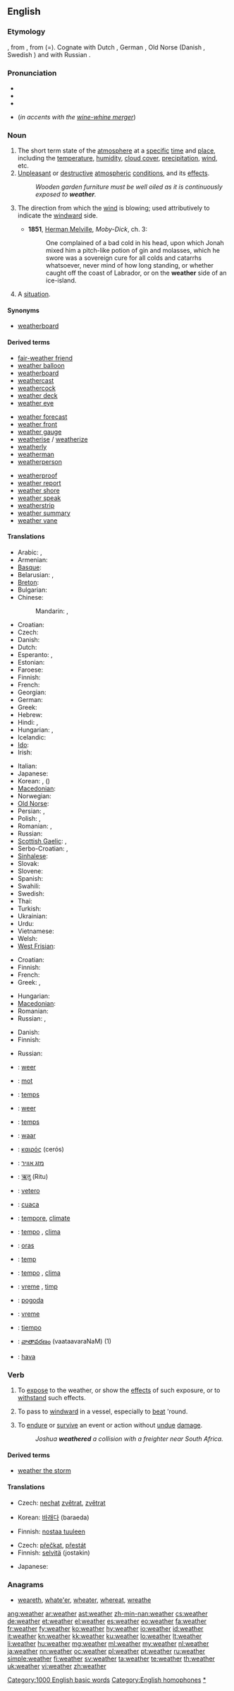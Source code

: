 ==English==
{{wikipedia}}

===Etymology===
{{etyl|ang}} {{term|weder|lang=ang}}, from {{proto|Germanic|wedran}}, from {{proto|Indo-European|wedʰrom}} (={{proto|Indo-European|we-dʰrom|title=}}). Cognate with Dutch {{term|weer|lang=nl}}, German {{term|Wetter|lang=de}}, Old Norse {{term|veðr|lang=non}} (Danish {{term|vejr|lang=da}}, Swedish {{term|väder|lang=sv}}) and with Russian {{term|вёдро||fair weather|tr=vëdro|lang=ru}}.

===Pronunciation===
* {{IPA|/ˈwɛðɚ/}}
* {{audio|en-us-weather.ogg|Audio (US)}}
* {{rhymes|ɛðə(r)}}
* {{homophones|wether|whether}} (''in accents with the [[wine-whine merger]]'')

===Noun===
{{en-noun|s|-}}

# The short term state of the [[atmosphere]] at a [[specific]] [[time]] and [[place]], including the [[temperature]], [[humidity]], [[cloud cover]], [[precipitation]], [[wind]], etc.
# [[unpleasant|Unpleasant]] or [[destructive]] [[atmospheric]] [[condition]]s, and its [[effect]]s.
#: ''Wooden garden furniture must be well oiled as it is continuously exposed to '''weather'''.''
# {{nautical}} The direction from which the [[wind]] is blowing; used attributively to indicate the [[windward]] side.
#* '''1851''', [[w:Herman Melville|Herman Melville]], ''Moby-Dick'', ch. 3:
#*: One complained of a bad cold in his head, upon which Jonah mixed him a pitch-like potion of gin and molasses, which he swore was a sovereign cure for all colds and catarrhs whatsoever, never mind of how long standing, or whether caught off the coast of Labrador, or on the '''weather''' side of an ice-island.
# {{countable|figuratively}} A [[situation]].

====Synonyms====
* {{sense|windward side}} [[weatherboard]]

====Derived terms====
{{rel-top3|Terms derived from ''weather'' (noun)}}
* [[fair-weather friend]]
* [[weather balloon]]
* [[weatherboard]]
* [[weathercast]]
* [[weathercock]]
* [[weather deck]]
* [[weather eye]]
{{rel-mid3}}
* [[weather forecast]]
* [[weather front]]
* [[weather gauge]]
* [[weatherise]] / [[weatherize]]
* [[weatherly]]
* [[weatherman]]
* [[weatherperson]]
{{rel-mid3}}
* [[weatherproof]]
* [[weather report]]
* [[weather shore]]
* [[weather speak]]
* [[weatherstrip]]
* [[weather summary]]
* [[weather vane]]
{{rel-bottom}}

====Translations====
{{trans-top|state of the atmosphere}}
* Arabic: {{t|ar|طقس|m|tr=Taqs}},  {{t-|ar|جو|m|tr=jaww}}
* Armenian: {{t-|hy|եղանակ|tr=eġanak}}
* [[Basque]]: {{t|eu|eguraldi}}
* Belarusian: {{t|be|надвор'е|n|tr=nadvór'je|xs=Belarusian}},  {{t-|be|пагода|f|tr=pahóda|xs=Belarusian}}
* [[Breton]]: {{t+|br|amzer|xs=Breton}}
* Bulgarian: {{t+|bg|време|n|tr=vréme}}
* Chinese:
*: Mandarin: {{t-|cmn|天氣|sc=Hani}}, {{t-|cmn|天气|tr=tiānqì|sc=Hani}}
* Croatian: {{t+|hr|vrijeme|n|alt=vrijéme}}
* Czech: {{t+|cs|počasí|n}}
* Danish: {{t-|da|vejr|n}}
* Dutch: {{t+|nl|weer|n}}
* Esperanto: {{t-|eo|vetero|xs=Esperanto}}, {{qualifier|used attributively}} {{t|eo|vetera}}
* Estonian: {{t+|et|ilm}}
* Faroese: {{t|fo|veður|n}}
* Finnish: {{t+|fi|sää}}
* French: {{t+|fr|temps|m}}
* Georgian: {{t|ka|ამინდი|tr=amindi|sc=Geor|xs=Georgian}}
* German: {{t+|de|Wetter|n}}
* Greek: {{t+|el|καιρός|m|tr=kairós}}
* Hebrew: {{t+|he|מזג אויר|alt=מֶזֶג אֲוִיר}}
* Hindi: {{t-|hi|मौसम|m|tr=mausam|xs=Hindi}},  {{t-|hi|ऋतु|m|f|tr=ŕitu|xs=Hindi}}
* Hungarian: {{t+|hu|időjárás}},  {{t+|hu|idő}}
* Icelandic: {{t+|is|veður|n}}
* [[Ido]]: {{t+|io|vetero|xs=Ido}}
* Irish: {{t-|ga|aimsir|f|xs=Irish}}
{{trans-mid}}
* Italian: {{t|it|tempo|m}}
* Japanese: {{t+|ja|天気|tr=てんき, tenki}}
* Korean: {{t+|ko|날씨|tr=nalssi|sc=Hang}},  {{t|ko|일기|tr=ilgi|sc=Hang}} ({{t|ko|日氣|sc=Hani}})
* [[Macedonian]]: {{t-|mk|време|n|tr=vréme}}
* Norwegian: {{t+|no|vær|n}}
* [[Old Norse]]: {{tø|non|veðr|n}}
* Persian: {{t+|fa|هوا|tr=havâ|xs=Persian}},  {{t+|fa|آب و هوا|tr=âb-o-havâ|xs=Persian}}
* Polish: {{t+|pl|pogoda|f}},  {{t+|pl|czas|m}}
* Romanian: {{t-|ro|vreme}}, {{t|ro|stare atmosferică|f}}
* Russian: {{t+|ru|погода|f|tr=pogóda}}
* [[Scottish Gaelic]]: {{t-|gd|aimsir|f|xs=Scottish Gaelic}}, {{t|gd|sìde|f}}
* Serbo-Croatian: {{t|sh|време|n|sc=Cyrl|xs=Serbo-Croatian}},  {{t|sh|vreme|n|xs=Serbo-Croatian}}
* [[Sinhalese]]: {{t|si|කාලගුණය|tr=kālagūṇaya|sc=Sinh}}
* Slovak: {{t|sk|počasie|n}}
* Slovene: {{t+|sl|vreme|n}}
* Spanish: {{t+|es|tiempo|m}}
* Swahili: {{t|sw|hali ya hewa}}
* Swedish: {{t+|sv|väder|n}}
* Thai: {{t|th|สภาพอากาศ|tr=sà-pâap aa-gàat}}
* Turkish: {{t+|tr|hava}}
* Ukrainian: {{t-|uk|погода|f|tr=pohóda|xs=Ukrainian}}
* Urdu: {{t-|ur|موسم|m|tr=mausam|xs=Urdu}}
* Vietnamese: {{t|vi|thời tiết|xs=Vietnamese}}
* Welsh: {{t|cy|tywydd|m|xs=Welsh}}
* [[West Frisian]]: {{t-|fy|waar|n|xs=West Frisian}}
{{trans-bottom}}

{{trans-top|unpleasant or destructive atmospheric conditions}}
* Croatian: {{t+|hr|vrijeme|n|alt=vrijéme}}
* Finnish: {{t+|fi|sää|p|alt=säät}}
* French: {{t+|fr|intempéries|f}}
* Greek: {{t+|el|καιρός|m|tr=kairós}}, {{t|el|στοιχεία|n|p|tr=stoicheía}}
{{trans-mid}}
* Hungarian: {{t+|hu|időjárás}}
* [[Macedonian]]: {{t-|mk|непогода|f|tr=nepógoda}}
* Romanian: {{t|ro|intemperii|f|p}}
* Russian: {{t+|ru|непогода|f|tr=n'epogóda}}, {{t+|ru|ненастье|n|tr=n'enást'je}}
{{trans-bottom}}

{{trans-top|nautical: windward side of a ship}}
* Danish: {{t+|da|luv|c}}
* Finnish: {{t-|fi|ylähanka}}
{{trans-mid}}
* Russian: {{t|ru|наветренная сторона|f|tr=navétrennaja storoná}}
{{trans-bottom}}

{{trans-see|situation}}

{{checktrans-top}}
* {{ttbc|af}}: [[weer]]
* {{ttbc|sq}}: [[mot]] {{m}}
* {{ttbc|ca}}: [[temps]] {{m}}
* {{ttbc|nl}}: [[weer]] {{n}}
* {{ttbc|fr}}: [[temps]] {{m}}
* {{ttbc|fy}}: [[waar]] {{n}}
* {{ttbc|el}}: [[καιρός]] (cerós) {{m}}
* {{ttbc|he}}: [[מזג אוויר]]
* {{ttbc|hi}}: [[ऋतु]] (Ritu) {{m}}
* {{ttbc|io}}: [[vetero]]
* {{ttbc|id}}: [[cuaca]]
* {{ttbc|ia}}: [[tempore]], [[climate]]
{{trans-mid}}
* {{ttbc|it}}: [[tempo]] {{m}}, [[clima]] {{m}}
* {{ttbc|lt}}: [[oras]] {{m}}
* {{ttbc|mt}}: [[temp]] {{m}}
* {{ttbc|pt}}: [[tempo]] {{m}}, [[clima]] {{m}}
* {{ttbc|ro}}: [[vreme]] {{f}}, [[timp]] {{n}}
* {{ttbc|sh}}: [[pogoda]] {{f}}
* {{ttbc|sl}}: [[vreme]] {{n}}
* {{ttbc|es}}: [[tiempo]] {{m}}
* {{ttbc|te}}: [[వాతావరణం]] (vaataavaraNaM) (1)
* {{ttbc|tr}}: [[hava]]
{{trans-bottom}}

===Verb===
{{en-verb}}

# To [[expose]] to the weather, or show the [[effect]]s of such exposure, or to [[withstand]] such effects.
# {{nautical}} To pass to [[windward]] in a vessel, especially to [[beat]] 'round.
# {{nautical}} To [[endure]] or [[survive]] an event or action without [[undue]] [[damage]].
#: ''Joshua '''weathered''' a collision with a freighter near South Africa.''

====Derived terms====
{{rel-top3|Terms derived from ''weather'' (verb)}}
* [[weather the storm]]
{{rel-mid3}}
{{rel-mid3}}
{{rel-bottom}}

====Translations====
{{trans-top|to expose to weather}}
* Czech: [[nechat]] [[zvětrat]], [[zvětrat]]
{{trans-mid}}
* Korean: [[바래다]] (baraeda)
{{trans-bottom}}

{{trans-top|to pass to windward}}
* Finnish: [[nostaa tuuleen]]
{{trans-mid}}
{{trans-bottom}}

{{trans-top|to endure an event}}
* Czech: [[přečkat]], [[přestát]]
* Finnish: [[selvitä]] (jostakin)
{{trans-mid}}
* Japanese: {{t|ja|乗り切る|tr=norikiru}}
{{trans-bottom}}

===Anagrams===
* [[weareth#English|weareth]], [[whate'er#English|whate'er]], [[wheater#English|wheater]], [[whereat#English|whereat]], [[wreathe#English|wreathe]]

[[Category:1000 English basic words]]
[[Category:English homophones]]
[[Category:Weather|*]]

[[ang:weather]]
[[ar:weather]]
[[ast:weather]]
[[zh-min-nan:weather]]
[[cs:weather]]
[[de:weather]]
[[et:weather]]
[[el:weather]]
[[es:weather]]
[[eo:weather]]
[[fa:weather]]
[[fr:weather]]
[[fy:weather]]
[[ko:weather]]
[[hy:weather]]
[[io:weather]]
[[id:weather]]
[[it:weather]]
[[kn:weather]]
[[kk:weather]]
[[ku:weather]]
[[lo:weather]]
[[lt:weather]]
[[li:weather]]
[[hu:weather]]
[[mg:weather]]
[[ml:weather]]
[[my:weather]]
[[nl:weather]]
[[ja:weather]]
[[nn:weather]]
[[oc:weather]]
[[pl:weather]]
[[pt:weather]]
[[ru:weather]]
[[simple:weather]]
[[fi:weather]]
[[sv:weather]]
[[ta:weather]]
[[te:weather]]
[[th:weather]]
[[uk:weather]]
[[vi:weather]]
[[zh:weather]]